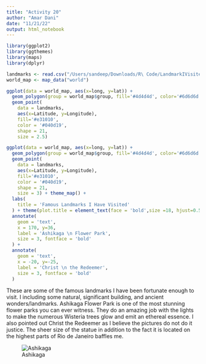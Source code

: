 ```yaml
---
title: "Activity 20"
author: "Amar Dani"
date: "11/21/22"
output: html_notebook
---
```

```r
library(ggplot2)
library(ggthemes)
library(maps)
library(dplyr)
```
```r
landmarks <- read.csv("/Users/sandeep/Downloads/R\ Code/LandmarkIVisited.csv")
world_map <- map_data("world")
```
```r
ggplot(data = world_map, aes(x=long, y=lat)) +
  geom_polygon(group = world_map$group, fill='#4d4d4d', color='#6d6d6d') + 
  geom_point(
    data = landmarks, 
    aes(x=Latitude, y=Longitude),
    fill='#e31010',
    color = '#040d19',
    shape = 21, 
    size = 2.5)
```
```r
ggplot(data = world_map, aes(x=long, y=lat)) +
  geom_polygon(group = world_map$group, fill='#4d4d4d', color='#6d6d6d') + 
  geom_point(
    data = landmarks, 
    aes(x=Latitude, y=Longitude),
    fill='#e31010',
    color = '#040d19',
    shape = 21, 
    size = 3) + theme_map() + 
  labs(
    title = 'Famous Landmarks I Have Visited'
  ) + theme(plot.title = element_text(face = 'bold',size =18, hjust=0.5)) + 
  annotate(
    geom = 'text',
    x = 170, y=36,
    label = 'Ashikaga \n Flower Park', 
    size = 3, fontface = 'bold'
  ) + 
  annotate(
    geom = 'text',
    x = -20, y=-25,
    label = 'Christ \n the Redeemer',
    size = 3, fontface = 'bold'
  )
```
These are some of the famous landmarks I have been fortunate enough to visit. I including some natural, significant building, and ancient wonders/landmarks. Ashikaga Flower Park is one of the most stunning flower parks you can ever witness. They do an amazing job with the lights to make the numerous Wisteria trees glow and emit an ethereal essence. I also pointed out Christ the Redeemer as I believe the pictures do not do it justice. The sheer size of the statue in addition to the fact it is located on the highest parts of Rio de Janeiro baffles me. 

![Ashikaga](/Users/sandeep/Downloads/R\ Code/wisteria_trees.jpeg)
